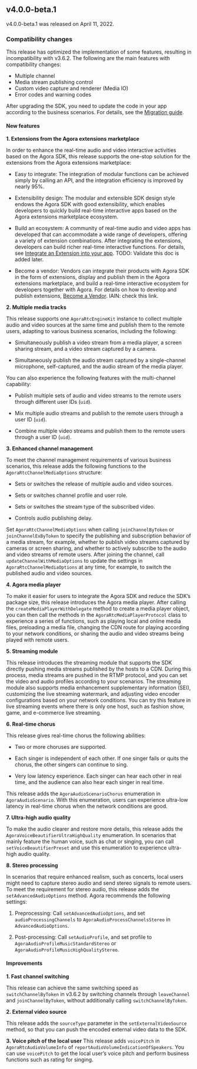 <PlatformWrapper platform="ios">
        
## v4.0.0-beta.1

v4.0.0-beta.1 was released on April 11, 2022.

### Compatibility changes

This release has optimized the implementation of some features, resulting in incompatibility with v3.6.2. The following are the main features with compatibility changes:
- Multiple channel
- Media stream publishing control
- Custom video capture and renderer (Media IO)
- Error codes and warning codes

After upgrading the SDK, you need to update the code in your app according to the business scenarios. For details, see the [Migration guide](../understand/migration-guide).

#### New features

**1. Extensions from the Agora extensions marketplace**

In order to enhance the real-time audio and video interactive activities based on the Agora SDK, this release supports the one-stop solution for the extensions from the Agora extensions marketplace:

-   Easy to integrate: The integration of modular functions can be achieved simply by calling an API, and the integration efficiency is improved by nearly 95%.

-   Extensibility design: The modular and extensible SDK design style endows the Agora SDK with good extensibility, which enables developers to quickly build real-time interactive apps based on the Agora extensions marketplace ecosystem.

-   Build an ecosystem: A community of real-time audio and video apps has developed that can accommodate a wide range of developers, offering a variety of extension combinations. After integrating the extensions, developers can build richer real-time interactive functions. For details, see [Integrate an Extension into your app](../extensions-marketplace/develop/use-an-extension). TODO: Validate this doc is added later.

-   Become a vendor: Vendors can integrate their products with Agora SDK in the form of extensions, display and publish them in the Agora extensions marketplace, and build a real-time interactive ecosystem for developers together with Agora. For details on how to develop and publish extensions, [Become a Vendor]({rootdir}/../extensions-marketplace/develop/vendor-join.xml). IAIN: check this link.

**2. Multiple media tracks**

This release supports one `AgoraRtcEngineKit` instance to collect multiple audio and video sources at the same time and publish them to the remote users, adapting to various business scenarios, including the following:

-   Simultaneously publish a video stream from a media player, a screen sharing stream, and a video stream captured by a camera.

-   Simultaneously publish the audio stream captured by a single-channel microphone, self-captured, and the audio stream of the media player.

You can also experience the following features with the multi-channel capability:

-   Publish multiple sets of audio and video streams to the remote users through different user IDs (`uid`).

-   Mix multiple audio streams and publish to the remote users through a user ID (`uid`).

-   Combine multiple video streams and publish them to the remote users through a user ID (`uid`).

**3. Enhanced channel management**

To meet the channel management requirements of various business scenarios, this release adds the following functions to the `AgoraRtcChannelMediaOptions` structure:

-   Sets or switches the release of multiple audio and video sources.

-   Sets or switches channel profile and user role.

-   Sets or switches the stream type of the subscribed video.

-   Controls audio publishing delay.

Set `AgoraRtcChannelMediaOptions` when calling `joinChannelByToken` or `joinChannelExByToken` to specify the publishing and subscription behavior of a media stream, for example, whether to publish video streams captured by cameras or screen sharing, and whether to actively subscribe to the audio and video streams of remote users. After joining the channel, call `updateChannelWithMediaOptions` to update the settings in `AgoraRtcChannelMediaOptions` at any time, for example, to switch the published audio and video sources.

**4. Agora media player**

To make it easier for users to integrate the Agora SDK and reduce the SDK’s package size, this release introduces the Agora media player. After calling the `createMediaPlayerWithDelegate` method to create a media player object, you can then call the methods in the `AgoraRtcMediaPlayerProtocol` class to experience a series of functions, such as playing local and online media files, preloading a media file, changing the CDN route for playing according to your network conditions, or sharing the audio and video streams being played with remote users.

**5. Streaming module**

This release introduces the streaming module that supports the SDK directly pushing media streams published by the hosts to a CDN. During this process, media streams are pushed in the RTMP protocol, and you can set the video and audio profiles according to your scenarios. The streaming module also supports media enhancement supplementary information (SEI), customizing the live streaming watermark, and adjusting video encoder configurations based on your network conditions. You can try this feature in live streaming events where there is only one host, such as fashion show, game, and e-commerce live streaming.

**6. Real-time chorus**

This release gives real-time chorus the following abilities:

-   Two or more choruses are supported.

-   Each singer is independent of each other. If one singer fails or quits the chorus, the other singers can continue to sing.

-   Very low latency experience. Each singer can hear each other in real time, and the audience can also hear each singer in real time.

This release adds the `AgoraAudioScenarioChorus` enumeration in `AgoraAudioScenario`. With this enumeration, users can experience ultra-low latency in real-time chorus when the network conditions are good.

**7. Ultra-high audio quality**

To make the audio clearer and restore more details, this release adds the `AgoraVoiceBeautifierUltraHighQuality` enumeration. In scenarios that mainly feature the human voice, such as chat or singing, you can call `setVoiceBeautifierPreset` and use this enumeration to experience ultra-high audio quality.

**8. Stereo processing**

In scenarios that require enhanced realism, such as concerts, local users might need to capture stereo audio and send stereo signals to remote users.
To meet the requirement for stereo audio, this release adds the `setAdvancedAudioOptions` method. Agora recommends the following settings:

1.  Preprocessing: Call `setAdvancedAudioOptions`, and set `audioProcessingChannels` to `AgoraAudioProcessChannelsStereo` in `AdvancedAudioOptions`.

2.  Post-processing: Call `setAudioProfile`, and set profile to `AgoraAudioProfileMusicStandardStereo` or `AgoraAudioProfileMusicHighQualityStereo`.

#### Improvements

**1. Fast channel switching**

This release can achieve the same switching speed as `switchChannelByToken` in v3.6.2 by switching channels through `leaveChannel` and `joinChannelByToken`, without additionally calling `switchChannelByToken`.

**2. External video source**

This release adds the `sourceType` parameter in the `setExternalVideoSource` method, so that you can push the encoded external video data to the SDK.

**3. Voice pitch of the local user**
This release adds `voicePitch` in `AgoraRtcAudioVolumeInfo` of `reportAudioVolumeIndicationOfSpeakers`. You can use `voicePitch` to get the local user’s voice pitch and perform business functions such as rating for singing.
</PlatformWrapper>

